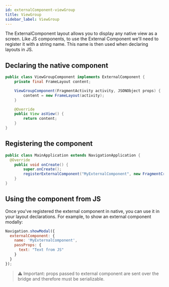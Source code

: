 ```yaml
---
id: externalComponent-viewGroup
title: ViewGroup
sidebar_label: ViewGroup
---
```


The ExternalComponent layout allows you to display any native view as a screen. Like JS components, to use the External Component we'll need to register it with a string name. This name is then used when declaring layouts in JS.

## Declaring the native component
```java
public class ViewGroupComponent implements ExternalComponent {
    private final FrameLayout content;

    ViewGroupComponent(FragmentActivity activity, JSONObject props) {
        content = new FrameLayout(activity);
    }

    @Override
    public View asView() {
        return content;
    }
}
```

## Registering the component
```java
public class MainApplication extends NavigationApplication {
  @Override
    public void onCreate() {
        super.onCreate();
        registerExternalComponent("MyExternalComponent", new FragmentCreator());
    }
}
```

## Using the component from JS
Once you've registered the external component in native, you can use it in your layout declarations.
For example, to show an external component modally:
```js
Navigation.showModal({
  externalComponent: {
    name: 'MyExternalComponent',
    passProps: {
      text: "Text from JS"
    }
  }
});
```

>⚠️ Important: props passed to external component are sent over the bridge and therefore must be serializable.